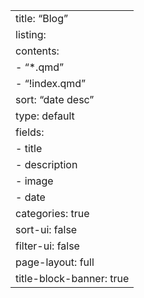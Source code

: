 ---
title: "Blog"
listing:
  contents:
    - "*.qmd"
    - "!index.qmd"
  sort: "date desc"
  type: default
  fields:
    - title
    - description
    - image
    - date
  categories: true
  sort-ui: false
  filter-ui: false
page-layout: full
title-block-banner: true
---